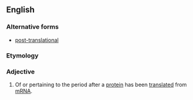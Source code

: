 ==English==
===Alternative forms===
*[[post-translational]]

===Etymology===

{{prefix|post|translational|lang=en}}

===Adjective===
{{en-adj|-}}

# {{context|genetics|biochemistry|lang=en}} Of or pertaining to the period after a [[protein]] has been [[translate]]d from [[mRNA]].